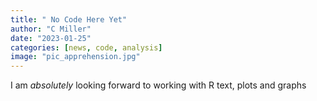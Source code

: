 ```yaml
---
title: " No Code Here Yet"
author: "C Miller"
date: "2023-01-25"
categories: [news, code, analysis]
image: "pic_apprehension.jpg"
---
```


I am *absolutely* looking forward to working with R text, plots and graphs
